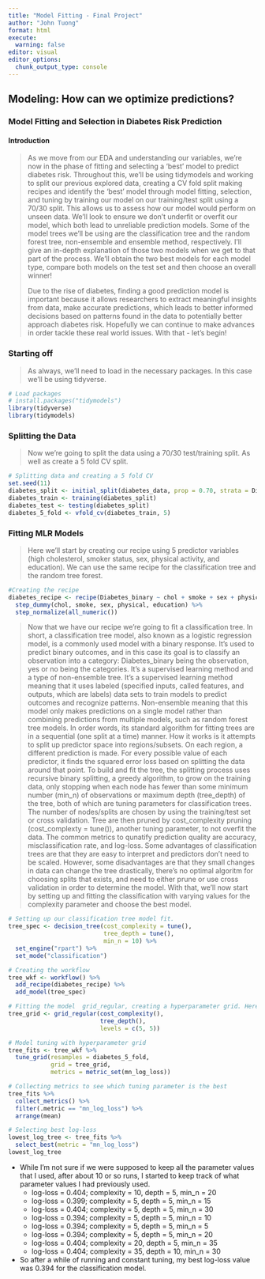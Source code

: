 ```yaml
---
title: "Model Fitting - Final Project"
author: "John Tuong"
format: html
execute: 
  warning: false
editor: visual
editor_options: 
  chunk_output_type: console
---
```


## Modeling: How can we optimize predictions?

### Model Fitting and Selection in Diabetes Risk Prediction

#### Introduction

> As we move from our EDA and understanding our variables, we're now in the phase of fitting and selecting a 'best' model to predict diabetes risk. Throughout this, we'll be using tidymodels and working to split our previous explored data, creating a CV fold split making recipes and identify the 'best' model through model fitting, selection, and tuning by training our model on our training/test split using a 70/30 split. This allows us to assess how our model would perform on unseen data. We'll look to ensure we don't underfit or overfit our model, which both lead to unreliable prediction models. Some of the model trees we'll be using are the classification tree and the random forest tree, non-ensemble and ensemble method, respectively. I'll give an in-depth explanation of those two models when we get to that part of the process. We'll obtain the two best models for each model type, compare both models on the test set and then choose an overall winner!
>
> Due to the rise of diabetes, finding a good prediction model is important because it allows researchers to extract meaningful insights from data, make accurate predictions, which leads to better informed decisions based on patterns found in the data to potentially better approach diabetes risk. Hopefully we can continue to make advances in order tackle these real world issues. With that - let's begin!

### Starting off

> As always, we'll need to load in the necessary packages. In this case we'll be using tidyverse.

```r
# Load packages
# install.packages("tidymodels")
library(tidyverse)
library(tidymodels)
```

### Splitting the Data

> Now we're going to split the data using a 70/30 test/training split. As well as create a 5 fold CV split.

```r
# Splitting data and creating a 5 fold CV
set.seed(11)
diabetes_split <- initial_split(diabetes_data, prop = 0.70, strata = Diabetes_binary)
diabetes_train <- training(diabetes_split)
diabetes_test <- testing(diabetes_split)
diabetes_5_fold <- vfold_cv(diabetes_train, 5)
```

### Fitting MLR Models

> Here we'll start by creating our recipe using 5 predictor variables (high cholesterol, smoker status, sex, physical activity, and education). We can use the same recipe for the classification tree and the random tree forest.

```r
#Creating the recipe
diabetes_recipe <- recipe(Diabetes_binary ~ chol + smoke + sex + physical + education, data = diabetes_train) %>%
  step_dummy(chol, smoke, sex, physical, education) %>%
  step_normalize(all_numeric())
```

> Now that we have our recipe we're going to fit a classification tree. In short, a classification tree model, also known as a logistic regression model, is a commonly used model with a binary response. It's used to predict binary outcomes, and in this case its goal is to classify an observation into a category: Diabetes_binary being the observation, yes or no being the categories. It's a supervised learning method and a type of non-ensemble tree. It's a supervised learning method meaning that it uses labeled (specified inputs, called features, and outputs, which are labels) data sets to train models to predict outcomes and recognize patterns. Non-ensemble meaning that this model only makes predictions on a single model rather than combining predictions from multiple models, such as random forest tree models. In order words, its standard algorithm for fitting trees are in a sequential (one split at a time) manner. How it works is it attempts to split up predictor space into regions/subsets. On each region, a different prediction is made. For every possible value of each predictor, it finds the squared error loss based on splitting the data around that point. To build and fit the tree, the splitting process uses recursive binary splitting, a greedy algorithm, to grow on the training data, only stopping when each node has fewer than some minimum number (min_n) of observations or maximum depth (tree_depth) of the tree, both of which are tuning parameters for classification trees. The number of nodes/splits are chosen by using the training/test set or cross validation. Tree are then pruned by cost_complexity pruning (cost_complexty = tune()), another tuning parameter, to not overfit the data. The common metrics to qunatify prediction quality are accuracy, misclassification rate, and log-loss. Some advantages of classification trees are that they are easy to interpret and predictors don't need to be scaled. However, some disadvantages are that they small changes in data can change the tree drastically, there's no optimal algoritm for choosing splits that exists, and need to either prune or use cross validation in order to determine the model. With that, we'll now start by setting up and fitting the classification with varying values for the complexity parameter and choose the best model.

```r
# Setting up our classification tree model fit.
tree_spec <- decision_tree(cost_complexity = tune(),
                           tree_depth = tune(),
                           min_n = 10) %>%
  set_engine("rpart") %>%
  set_mode("classification")

# Creating the workflow
tree_wkf <- workflow() %>%
  add_recipe(diabetes_recipe) %>%
  add_model(tree_spec)

# Fitting the model  grid_regular, creating a hyperparameter grid. Here we're setting the levels of cost_complexity and tree_depth to 5 and 5, respectively, resulting in a total of 25 (5 x 5) different combinations of parameters to be evaluated.
tree_grid <- grid_regular(cost_complexity(),
                          tree_depth(),
                          levels = c(5, 5))

# Model tuning with hyperparameter grid
tree_fits <- tree_wkf %>%
  tune_grid(resamples = diabetes_5_fold,
            grid = tree_grid,
            metrics = metric_set(mn_log_loss))

# Collecting metrics to see which tuning parameter is the best
tree_fits %>%
  collect_metrics() %>%
  filter(.metric == "mn_log_loss") %>%
  arrange(mean)

# Selecting best log-loss
lowest_log_tree <- tree_fits %>%
  select_best(metric = "mn_log_loss")
lowest_log_tree
```

-   While I'm not sure if we were supposed to keep all the parameter values that I used, after about 10 or so runs, I started to keep track of what parameter values I had previously used.
    -   log-loss = 0.404; complexity = 10, depth = 5, min_n = 20
    -   log-loss = 0.399; complexity = 5, depth = 5, min_n = 15
    -   log-loss = 0.404; complexity = 5, depth = 5, min_n = 30
    -   log-loss = 0.394; complexity = 5, depth = 5, min_n = 10
    -   log-loss = 0.394; complexity = 5, depth = 5, min_n = 5
    -   log-loss = 0.394; complexity = 5, depth = 5, min_n = 20
    -   log-loss = 0.404; complexity = 20, depth = 5, min_n = 35
    -   log-loss = 0.404; complexity = 35, depth = 10, min_n = 30    
    
- So after a while of running and constant tuning, my best log-loss value was 0.394 for the classification model.

    
    